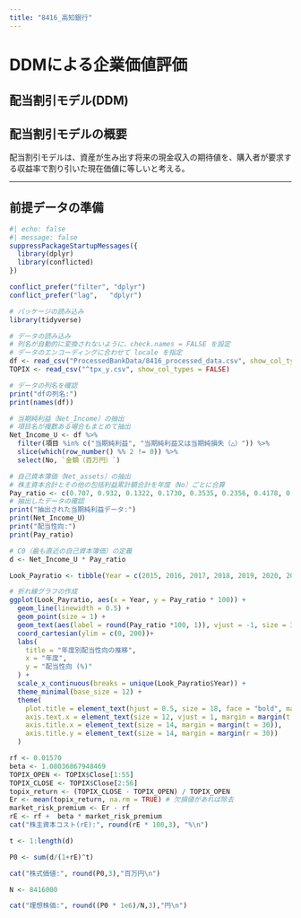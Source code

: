---
title: "8416_高知銀行"
---

# DDMによる企業価値評価

## 配当割引モデル(DDM)

## 配当割引モデルの概要

配当割引モデルは、資産が生み出す将来の現金収入の期待値を、購入者が要求する収益率で割り引いた現在価値に等しいと考える。

------------------------------------------------------------------------

## 前提データの準備
```{r}
#| echo: false
#| message: false
suppressPackageStartupMessages({
  library(dplyr)
  library(conflicted)
})

conflict_prefer("filter", "dplyr")
conflict_prefer("lag",   "dplyr")
```
```{r}
# パッケージの読み込み
library(tidyverse)

# データの読み込み
# 列名が自動的に変換されないように、check.names = FALSE を設定
# データのエンコーディングに合わせて locale を指定
df <- read_csv("ProcessedBankData/8416_processed_data.csv", show_col_types = FALSE)
TOPIX <- read_csv("^tpx_y.csv", show_col_types = FALSE)

# データの列名を確認
print("dfの列名:")
print(names(df))
```

```{r}
# 当期純利益（Net_Income）の抽出
# 項目名が複数ある場合もまとめて抽出
Net_Income_U <- df %>%
  filter(項目 %in% c("当期純利益", "当期純利益又は当期純損失（△）")) %>%
  slice(which(row_number() %% 2 != 0)) %>%
  select(No, `金額（百万円）`)

# 自己資本簿価（Net_assets）の抽出
# 株主資本合計とその他の包括利益累計額合計を年度（No）ごとに合算
Pay_ratio <- c(0.707, 0.932, 0.1322, 0.1730, 0.3535, 0.2356, 0.4178, 0.1878, 0.1958, 0.2475)
# 抽出したデータの確認
print("抽出された当期純利益データ:")
print(Net_Income_U)
print("配当性向:")
print(Pay_ratio)

# C0（最も直近の自己資本簿価）の定義
d <- Net_Income_U * Pay_ratio
```

```{r}
Look_Payratio <- tibble(Year = c(2015, 2016, 2017, 2018, 2019, 2020, 2021, 2022, 2023, 2024), Pay_ratio)

# 折れ線グラフの作成
ggplot(Look_Payratio, aes(x = Year, y = Pay_ratio * 100)) +
  geom_line(linewidth = 0.5) +
  geom_point(size = 1) +
  geom_text(aes(label = round(Pay_ratio *100, 1)), vjust = -1, size = 3, color = "darkblue") +
  coord_cartesian(ylim = c(0, 200))+
  labs(
    title = "年度別配当性向の推移",
    x = "年度",
    y = "配当性向 (%)"
  ) +
  scale_x_continuous(breaks = unique(Look_Payratio$Year)) +
  theme_minimal(base_size = 12) +
  theme(
    plot.title = element_text(hjust = 0.5, size = 18, face = "bold", margin = margin(b = 30)),
    axis.text.x = element_text(size = 12, vjust = 1, margin = margin(t = 5)),  # 年度ラベルの下に余白
    axis.title.x = element_text(size = 14, margin = margin(t = 30)),
    axis.title.y = element_text(size = 14, margin = margin(r = 30))
  )
```

```{r}
rf <- 0.01570
beta <- 1.08036867948469
TOPIX_OPEN <- TOPIX$Close[1:55]
TOPIX_CLOSE <- TOPIX$Close[2:56]
topix_return <- (TOPIX_CLOSE - TOPIX_OPEN) / TOPIX_OPEN
Er <- mean(topix_return, na.rm = TRUE) # 欠損値があれば除去
market_risk_premium <- Er - rf
rE <- rf +  beta * market_risk_premium
cat("株主資本コスト(rE):", round(rE * 100,3), "%\n")
```

```{r}
t <- 1:length(d)

P0 <- sum(d/(1+rE)^t)

cat("株式価値:", round(P0,3),"百万円\n")

N <- 8416000 

cat("理想株価:", round((P0 * 1e6)/N,3),"円\n")
```
